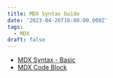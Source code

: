 ```yaml
---
title: MDX Syntax Guide
date: '2023-04-26T16:00:00.000Z'
tags:
  - MDX
draft: false
---
```


- [MDX Syntax - Basic](/posts/2023-04-27-mdx-syntax-basic)
- [MDX Code Block](/posts/2024-05-28-mdx-code-block.mdx)
